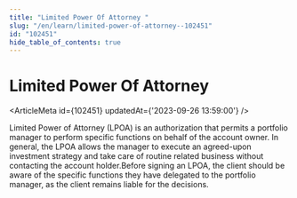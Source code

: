 ```yaml
---
title: "Limited Power Of Attorney "
slug: "/en/learn/limited-power-of-attorney--102451"
id: "102451"
hide_table_of_contents: true
---
```



# Limited Power Of Attorney 

<ArticleMeta id={102451} updatedAt={'2023-09-26 13:59:00'} />
<div className='border-solid border-b border-t-0 my-4 border-[var(--ifm-color-gray-300)]' />

Limited Power of Attorney (LPOA) is an authorization that permits a portfolio manager to perform specific functions on behalf of the account owner. In general, the LPOA allows the manager to execute an agreed-upon investment strategy and take care of routine related business without contacting the account holder.Before signing an LPOA, the client should be aware of the specific functions they have delegated to the portfolio manager, as the client remains liable for the decisions.
